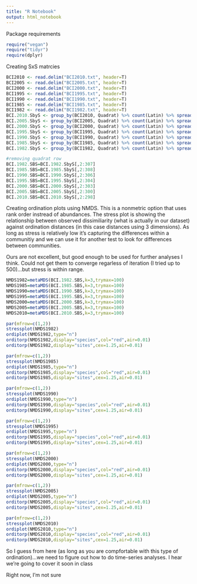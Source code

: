 ```yaml
---
title: "R Notebook"
output: html_notebook
---
```


Package requirements

```r
require("vegan") 
require("tidyr")
require(dplyr)
```

Creating SxS matrcies

```r

BCI2010 <- read.delim("BCI2010.txt", header=T)
BCI2005 <- read.delim("BCI2005.txt", header=T)
BCI2000 <- read.delim("BCI2000.txt", header=T)
BCI1995 <- read.delim("BCI1995.txt", header=T)
BCI1990 <- read.delim("BCI1990.txt", header=T)
BCI1985 <- read.delim("BCI1985.txt", header=T)
BCI1982 <- read.delim("BCI1982.txt", header=T)
BCI.2010.SbyS <- group_by(BCI2010, Quadrat) %>% count(Latin) %>% spread(key=Latin, value=n , fill=0)
BCI.2005.SbyS <- group_by(BCI2005, Quadrat) %>% count(Latin) %>% spread(key=Latin, value=n , fill=0)
BCI.2000.SbyS <- group_by(BCI2000, Quadrat) %>% count(Latin) %>% spread(key=Latin, value=n , fill=0)
BCI.1995.SbyS <- group_by(BCI1995, Quadrat) %>% count(Latin) %>% spread(key=Latin, value=n , fill=0)
BCI.1990.SbyS <- group_by(BCI1990, Quadrat) %>% count(Latin) %>% spread(key=Latin, value=n , fill=0)
BCI.1985.SbyS <- group_by(BCI1985, Quadrat) %>% count(Latin) %>% spread(key=Latin, value=n , fill=0)
BCI.1982.SbyS <- group_by(BCI1982, Quadrat) %>% count(Latin) %>% spread(key=Latin, value=n , fill=0)

#removing quadrat row
BCI.1982.SBS=BCI.1982.SbyS[,2:307]
BCI.1985.SBS=BCI.1985.SbyS[,2:308]
BCI.1990.SBS=BCI.1990.SbyS[,2:306]
BCI.1995.SBS=BCI.1995.SbyS[,2:304]
BCI.2000.SBS=BCI.2000.SbyS[,2:303]
BCI.2005.SBS=BCI.2005.SbyS[,2:300]
BCI.2010.SBS=BCI.2010.SbyS[,2:298]
```

Creating ordination plots using NMDS.  This is a nonmetric option that uses rank order instread of abundances.  The stress plot is showing the relationship between observed dissimiliarity (what is actually in our dataset) against ordination distances (in this case distances using 3 dimensions).  As long as stress is relatively low it's capturing the differences within a communitiy and we can use it for another test to look for differences between communities.

Ours are not excellent, but good enough to be used for further analyses I think.  Could not get them to converge regarless of iteration (I tried up to 500)...but stress is within range.

```r
NMDS1982=metaMDS(BCI.1982.SBS,k=3,trymax=100)
NMDS1985=metaMDS(BCI.1985.SBS,k=3,trymax=100)
NMDS1990=metaMDS(BCI.1990.SBS,k=3,trymax=100)
NMDS1995=metaMDS(BCI.1995.SBS,k=3,trymax=100)
NMDS2000=metaMDS(BCI.2000.SBS,k=3,trymax=100)
NMDS2005=metaMDS(BCI.2005.SBS,k=3,trymax=100)
NMDS2010=metaMDS(BCI.2010.SBS,k=3,trymax=100)

par(mfrow=c(1,2))
stressplot(NMDS1982)
ordiplot(NMDS1982,type="n")
orditorp(NMDS1982,display="species",col="red",air=0.01)
orditorp(NMDS1982,display="sites",cex=1.25,air=0.01)

par(mfrow=c(1,2))
stressplot(NMDS1985)
ordiplot(NMDS1985,type="n")
orditorp(NMDS1985,display="species",col="red",air=0.01)
orditorp(NMDS1985,display="sites",cex=1.25,air=0.01)

par(mfrow=c(1,2))
stressplot(NMDS1990)
ordiplot(NMDS1990,type="n")
orditorp(NMDS1990,display="species",col="red",air=0.01)
orditorp(NMDS1990,display="sites",cex=1.25,air=0.01)

par(mfrow=c(1,2))
stressplot(NMDS1995)
ordiplot(NMDS1995,type="n")
orditorp(NMDS1995,display="species",col="red",air=0.01)
orditorp(NMDS1995,display="sites",cex=1.25,air=0.01)

par(mfrow=c(1,2))
stressplot(NMDS2000)
ordiplot(NMDS2000,type="n")
orditorp(NMDS2000,display="species",col="red",air=0.01)
orditorp(NMDS2000,display="sites",cex=1.25,air=0.01)

par(mfrow=c(1,2))
stressplot(NMDS2005)
ordiplot(NMDS2005,type="n")
orditorp(NMDS2005,display="species",col="red",air=0.01)
orditorp(NMDS2005,display="sites",cex=1.25,air=0.01)

par(mfrow=c(1,2))
stressplot(NMDS2010)
ordiplot(NMDS2010,type="n")
orditorp(NMDS2010,display="species",col="red",air=0.01)
orditorp(NMDS2010,display="sites",cex=1.25,air=0.01)
```

So I guess from here (as long as you are compfortable with this type of ordination)...we need to figure out how to do time-series analyses.  I hear we're going to cover it soon in class

Right now, I'm not sure


```r

```